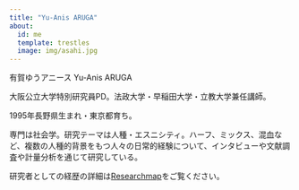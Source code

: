 ```yaml
---
title: "Yu-Anis ARUGA"
about:
  id: me
  template: trestles
  image: img/asahi.jpg
---
```


有賀ゆうアニース Yu-Anis ARUGA 

大阪公立大学特別研究員PD。法政大学・早稲田大学・立教大学兼任講師。

1995年長野県生まれ・東京都育ち。

専門は社会学。研究テーマは人種・エスニシティ。ハーフ、ミックス、混血など、複数の人種的背景をもつ人々の日常的経験について、インタビューや文献調査や計量分析を通じて研究している。

研究者としての経歴の詳細は[Researchmap](https://researchmap.jp/ya-ruga)をご覧ください。